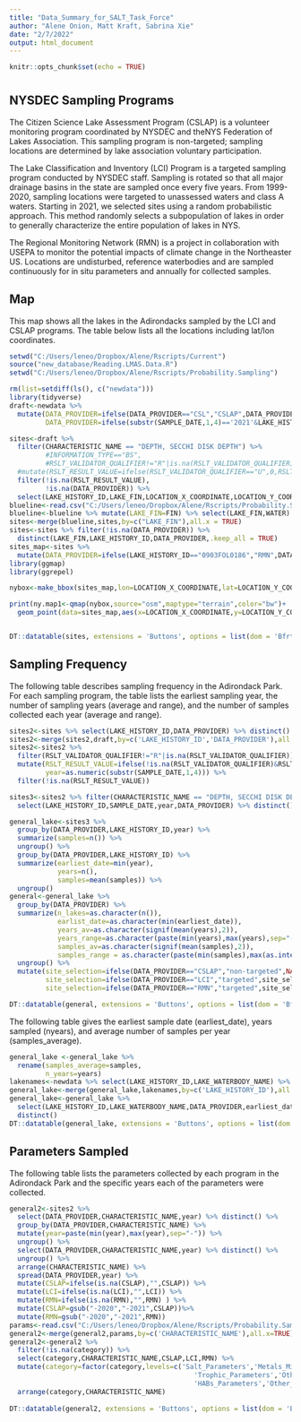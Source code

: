 ```yaml
---
title: "Data_Summary_for_SALT_Task_Force"
author: "Alene Onion, Matt Kraft, Sabrina Xie"
date: "2/7/2022"
output: html_document
---
```


```r
knitr::opts_chunk$set(echo = TRUE)
```

#  {.tabset}

## NYSDEC Sampling Programs

The Citizen Science Lake Assessment Program (CSLAP) is a volunteer monitoring program coordinated by NYSDEC and theNYS Federation of Lakes Association. This sampling program is non-targeted; sampling locations are determined by lake association voluntary participation.

The Lake Classification and Inventory (LCI) Program is a targeted sampling program conducted by NYSDEC staff. Sampling is rotated so that all major drainage basins in the state are sampled once every five years. From 1999-2020, sampling locations were targeted to unassessed waters and class A waters. Starting in 2021, we selected sites using a random probabilistic approach. This method randomly selects a subpopulation of lakes in order to generally characterize the entire population of lakes in NYS. 

The Regional Monitoring Network (RMN) is a project in collaboration with USEPA to monitor the potential impacts of climate change in the Northeaster US. Locations are undisturbed, reference waterbodies and are sampled continuously for in situ parameters and annually for collected samples.

## Map

This map shows all the lakes in the Adirondacks sampled by the LCI and CSLAP programs. The table below lists all the locations including lat/lon coordinates.

```r

setwd("C:/Users/leneo/Dropbox/Alene/Rscripts/Current")
source("new_database/Reading.LMAS.Data.R")
setwd("C:/Users/leneo/Dropbox/Alene/Rscripts/Probability.Sampling")

rm(list=setdiff(ls(), c("newdata")))
library(tidyverse)
draft<-newdata %>% 
  mutate(DATA_PROVIDER=ifelse(DATA_PROVIDER=="CSL","CSLAP",DATA_PROVIDER),
         DATA_PROVIDER=ifelse(substr(SAMPLE_DATE,1,4)=='2021'&LAKE_HISTORY_ID=="0903FOL0186","RMN",DATA_PROVIDER))

sites<-draft %>% 
  filter(CHARACTERISTIC_NAME == "DEPTH, SECCHI DISK DEPTH") %>% 
         #INFORMATION_TYPE=="BS",
         #RSLT_VALIDATOR_QUALIFIER!="R"|is.na(RSLT_VALIDATOR_QUALIFIER)) %>% 
  #mutate(RSLT_RESULT_VALUE=ifelse(RSLT_VALIDATOR_QUALIFIER=="U",0,RSLT_RESULT_VALUE)) %>% 
  filter(!is.na(RSLT_RESULT_VALUE),
         !is.na(DATA_PROVIDER)) %>% 
  select(LAKE_HISTORY_ID,LAKE_FIN,LOCATION_X_COORDINATE,LOCATION_Y_COORDINATE,DATA_PROVIDER) %>% distinct()
blueline<-read.csv("C:/Users/leneo/Dropbox/Alene/Rscripts/Probability.Sampling/data_requests/data_requests/ADK_Lakes_Blue_Line.csv")
blueline<-blueline %>% mutate(LAKE_FIN=FIN) %>% select(LAKE_FIN,WATER) %>% distinct()
sites<-merge(blueline,sites,by=c("LAKE_FIN"),all.x = TRUE)
sites<-sites %>% filter(!is.na(DATA_PROVIDER)) %>% 
  distinct(LAKE_FIN,LAKE_HISTORY_ID,DATA_PROVIDER,.keep_all = TRUE)
sites_map<-sites %>% 
  mutate(DATA_PROVIDER=ifelse(LAKE_HISTORY_ID=="0903FOL0186","RMN",DATA_PROVIDER))
library(ggmap)
library(ggrepel)

nybox<-make_bbox(sites_map,lon=LOCATION_X_COORDINATE,lat=LOCATION_Y_COORDINATE)

print(ny.map1<-qmap(nybox,source="osm",maptype="terrain",color="bw")+
  geom_point(data=sites_map,aes(x=LOCATION_X_COORDINATE,y=LOCATION_Y_COORDINATE,label=LAKE_HISTORY_ID,colour=DATA_PROVIDER),size=4))


DT::datatable(sites, extensions = 'Buttons', options = list(dom = 'Bfrtip',buttons = c('copy', 'csv', 'excel', 'pdf', 'print')))
```

## Sampling Frequency

The following table describes sampling frequency in the Adirondack Park.
For each sampling program, the table lists the earliest sampling year, the number of sampling years (average and range), and the number of samples collected each year (average and range).

```r
sites2<-sites %>% select(LAKE_HISTORY_ID,DATA_PROVIDER) %>% distinct()
sites2<-merge(sites2,draft,by=c('LAKE_HISTORY_ID','DATA_PROVIDER'),all.x=TRUE)
sites2<-sites2 %>% 
  filter(RSLT_VALIDATOR_QUALIFIER!="R"|is.na(RSLT_VALIDATOR_QUALIFIER)) %>% 
  mutate(RSLT_RESULT_VALUE=ifelse(!is.na(RSLT_VALIDATOR_QUALIFIER)&RSLT_VALIDATOR_QUALIFIER=="U",0,RSLT_RESULT_VALUE),
         year=as.numeric(substr(SAMPLE_DATE,1,4))) %>% 
  filter(!is.na(RSLT_RESULT_VALUE))

sites3<-sites2 %>% filter(CHARACTERISTIC_NAME == "DEPTH, SECCHI DISK DEPTH") %>% 
  select(LAKE_HISTORY_ID,SAMPLE_DATE,year,DATA_PROVIDER) %>% distinct()

general_lake<-sites3 %>% 
  group_by(DATA_PROVIDER,LAKE_HISTORY_ID,year) %>% 
  summarize(samples=n()) %>% 
  ungroup() %>% 
  group_by(DATA_PROVIDER,LAKE_HISTORY_ID) %>% 
  summarize(earliest_date=min(year),
            years=n(),
            samples=mean(samples)) %>% 
  ungroup() 
general<-general_lake %>% 
  group_by(DATA_PROVIDER) %>% 
  summarize(n_lakes=as.character(n()),
            earlist_date=as.character(min(earliest_date)),
            years_av=as.character(signif(mean(years),2)),
            years_range=as.character(paste(min(years),max(years),sep="-")),
            samples_av=as.character(signif(mean(samples),2)),
            samples_range = as.character(paste(min(samples),max(as.integer(samples)),sep="-"))) %>% 
  ungroup() %>% 
  mutate(site_selection=ifelse(DATA_PROVIDER=="CSLAP","non-targeted",NA),
         site_selection=ifelse(DATA_PROVIDER=="LCI","targeted",site_selection),
         site_selection=ifelse(DATA_PROVIDER=="RMN","targeted",site_selection))

DT::datatable(general, extensions = 'Buttons', options = list(dom = 'Bfrtip',buttons = c('copy', 'csv', 'excel', 'pdf', 'print')))
```

The following table gives the earliest sample date (earliest_date), years sampled (nyears), and average number of samples per year (samples_average).

```r
general_lake <-general_lake %>% 
  rename(samples_average=samples,
         n_years=years)
lakenames<-newdata %>% select(LAKE_HISTORY_ID,LAKE_WATERBODY_NAME) %>% distinct()
general_lake<-merge(general_lake,lakenames,by=c('LAKE_HISTORY_ID'),all.x=TRUE)
general_lake<-general_lake %>% 
  select(LAKE_HISTORY_ID,LAKE_WATERBODY_NAME,DATA_PROVIDER,earliest_date,n_years,samples_average) %>% 
  distinct()
DT::datatable(general_lake, extensions = 'Buttons', options = list(dom = 'Bfrtip',buttons = c('copy', 'csv', 'excel', 'pdf', 'print')))

```

## Parameters Sampled

The following table lists the parameters collected by each program in the Adirondack Park and the specific years each of the parameters were collected.

```r
general2<-sites2 %>% 
  select(DATA_PROVIDER,CHARACTERISTIC_NAME,year) %>% distinct() %>% 
  group_by(DATA_PROVIDER,CHARACTERISTIC_NAME) %>% 
  mutate(year=paste(min(year),max(year),sep="-")) %>% 
  ungroup() %>% 
  select(DATA_PROVIDER,CHARACTERISTIC_NAME,year) %>% distinct() %>% 
  ungroup() %>% 
  arrange(CHARACTERISTIC_NAME) %>% 
  spread(DATA_PROVIDER,year) %>% 
  mutate(CSLAP=ifelse(is.na(CSLAP),"",CSLAP)) %>% 
  mutate(LCI=ifelse(is.na(LCI),"",LCI)) %>% 
  mutate(RMN=ifelse(is.na(RMN),"",RMN) ) %>% 
  mutate(CSLAP=gsub("-2020","-2021",CSLAP))%>% 
  mutate(RMN=gsub("-2020","-2021",RMN))
params<-read.csv("C:/Users/leneo/Dropbox/Alene/Rscripts/Probability.Sampling/data_requests/data_requests/param.groupings.csv")
general2<-merge(general2,params,by=c('CHARACTERISTIC_NAME'),all.x=TRUE)
general2<-general2 %>% 
  filter(!is.na(category)) %>% 
  select(category,CHARACTERISTIC_NAME,CSLAP,LCI,RMN) %>% 
  mutate(category=factor(category,levels=c('Salt_Parameters','Metals_Minerals','In_Situ_Parameters',
                                              'Trophic_Parameters','Other_Nutrient_Parameters',
                                              'HABs_Parameters','Other_Parameters'))) %>% 
  arrange(category,CHARACTERISTIC_NAME) 
  
DT::datatable(general2, extensions = 'Buttons', options = list(dom = 'Bfrtip',buttons = c('copy', 'csv', 'excel', 'pdf', 'print')))

```




